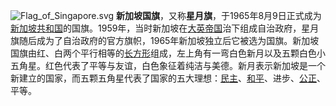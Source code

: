 [[File:Flag_of_Singapore.svg|right]]
'''新加坡国旗'''，又称'''星月旗'''，于1965年8月9日正式成为[[新加坡|新加坡共和国]]的国旗。1959年，当时新加坡在[[大英帝国|大英帝国]]治下组成自治政府，星月旗随后成为了自治政府的官方旗帜，1965年新加坡独立后它被选为国旗。新加坡国旗由红、白两个平行相等的[[矩形|长方形]]组成，左上角有一弯白色新月以及五颗白色小五角星。红色代表了平等与友谊，白色象征着纯洁与美德。新月表示新加坡是一个新建立的国家，而五颗五角星代表了国家的五大理想：[[民主|民主]]、[[和平|和平]]、进步、[[公正|公正]]、平等。